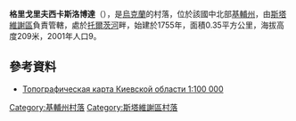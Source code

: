 {{coord|49|21|14|N|30|1|52|E|scale:30000|display=title}}

'''格里戈里夫西卡斯洛博達'''（{{lang-uk|Григорівська Слобода}}），是[[烏克蘭|烏克蘭]]的村落，位於該國中北部[[基輔州|基輔州]]，由[[斯塔維謝區|斯塔維謝區]]負責管轄，處於[[托爾茨河|托爾茨河]]畔，始建於1755年，面積0.35平方公里，海拔高度209米，2001年人口9。

==參考資料==
* [https://web.archive.org/web/20160421213538/http://ukrmap.net/kiev_obl.html Топографическая карта Киевской области 1:100 000] {{ref-ru}}

{{DEFAULTSORT:Григорівська Слобода}}
[[Category:基輔州村落|Category:基輔州村落]]
[[Category:斯塔維謝區村落|Category:斯塔維謝區村落]]


{{Kiev-geo-stub}}